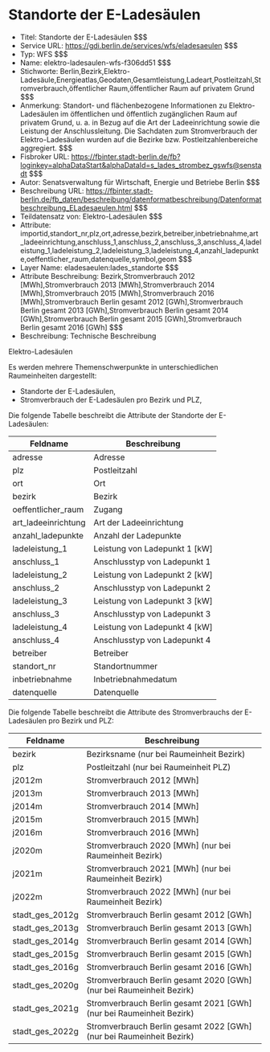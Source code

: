# Standorte der E-Ladesäulen
- Titel: Standorte der E-Ladesäulen $$$
- Service URL: https://gdi.berlin.de/services/wfs/eladesaeulen $$$
- Typ: WFS $$$
- Name: elektro-ladesaulen-wfs-f306dd51 $$$
- Stichworte: Berlin,Bezirk,Elektro-Ladesäule,Energieatlas,Geodaten,Gesamtleistung,Ladeart,Postleitzahl,Stromverbrauch,öffentlicher Raum,öffentlicher Raum auf privatem Grund $$$
- Anmerkung: Standort- und flächenbezogene Informationen zu Elektro-Ladesäulen im öffentlichen und öffentlich zugänglichen Raum auf privatem Grund, u. a. in Bezug auf die Art der Ladeeinrichtung sowie die Leistung der Anschlussleitung. Die Sachdaten zum Stromverbrauch der Elektro-Ladesäulen wurden auf die Bezirke bzw. Postleitzahlenbereiche aggregiert. $$$
- Fisbroker URL: https://fbinter.stadt-berlin.de/fb?loginkey=alphaDataStart&alphaDataId=s_lades_strombez_gswfs@senstadt $$$
- Autor: Senatsverwaltung für Wirtschaft, Energie und Betriebe Berlin $$$
- Beschreibung URL: https://fbinter.stadt-berlin.de/fb_daten/beschreibung/datenformatbeschreibung/Datenformatbeschreibung_ELadesaeulen.html $$$
- Teildatensatz von: Elektro-Ladesäulen $$$
- Attribute: importid,standort_nr,plz,ort,adresse,bezirk,betreiber,inbetriebnahme,art_ladeeinrichtung,anschluss_1,anschluss_2,anschluss_3,anschluss_4,ladeleistung_1,ladeleistung_2,ladeleistung_3,ladeleistung_4,anzahl_ladepunkte,oeffentlicher_raum,datenquelle,symbol,geom $$$
- Layer Name: eladesaeulen:lades_standorte $$$
- Attribute Beschreibung: Bezirk,Stromverbrauch 2012 [MWh],Stromverbrauch 2013 [MWh],Stromverbrauch 2014 [MWh],Stromverbrauch 2015 [MWh],Stromverbrauch 2016 [MWh],Stromverbrauch Berlin gesamt 2012 [GWh],Stromverbrauch Berlin gesamt 2013 [GWh],Stromverbrauch Berlin gesamt 2014 [GWh],Stromverbrauch Berlin gesamt 2015 [GWh],Stromverbrauch Berlin gesamt 2016 [GWh] $$$
- Beschreibung: Technische Beschreibung 

Elektro-Ladesäulen

Es werden mehrere Themenschwerpunkte in unterschiedlichen Raumeinheiten dargestellt:

* Standorte der E-Ladesäulen,
* Stromverbrauch der E-Ladesäulen pro Bezirk und PLZ,

Die folgende Tabelle beschreibt die Attribute der Standorte der E-Ladesäulen:

| **Feldname**         | **Beschreibung**                |
| -------------------- | ------------------------------- |
| adresse              | Adresse                         |
| plz                  | Postleitzahl                    |
| ort                  | Ort                             |
| bezirk               | Bezirk                          |
| oeffentlicher\_raum  | Zugang                          |
| art\_ladeeinrichtung | Art der Ladeeinrichtung         |
| anzahl\_ladepunkte   | Anzahl der Ladepunkte           |
| ladeleistung\_1      | Leistung von Ladepunkt 1 \[kW\] |
| anschluss\_1         | Anschlusstyp von Ladepunkt 1    |
| ladeleistung\_2      | Leistung von Ladepunkt 2 \[kW\] |
| anschluss\_2         | Anschlusstyp von Ladepunkt 2    |
| ladeleistung\_3      | Leistung von Ladepunkt 3 \[kW\] |
| anschluss\_3         | Anschlusstyp von Ladepunkt 3    |
| ladeleistung\_4      | Leistung von Ladepunkt 4 \[kW\] |
| anschluss\_4         | Anschlusstyp von Ladepunkt 4    |
| betreiber            | Betreiber                       |
| standort\_nr         | Standortnummer                  |
| inbetriebnahme       | Inbetriebnahmedatum             |
| datenquelle          | Datenquelle                     |

Die folgende Tabelle beschreibt die Attribute des  Stromverbrauchs der E-Ladesäulen pro Bezirk und PLZ:

| **Feldname**      | **Beschreibung**                                                       |
| ----------------- | ---------------------------------------------------------------------- |
| bezirk            | Bezirksname (nur bei Raumeinheit Bezirk)                               |
| plz               | Postleitzahl (nur bei Raumeinheit PLZ)                                 |
| j2012m            | Stromverbrauch 2012 \[MWh\]                                            |
| j2013m            | Stromverbrauch 2013 \[MWh\]                                            |
| j2014m            | Stromverbrauch 2014 \[MWh\]                                            |
| j2015m            | Stromverbrauch 2015 \[MWh\]                                            |
| j2016m            | Stromverbrauch 2016 \[MWh\]                                            |
| j2020m            | Stromverbrauch 2020 \[MWh\] (nur bei Raumeinheit Bezirk)               |
| j2021m            | Stromverbrauch 2021 \[MWh\] (nur bei Raumeinheit Bezirk)               |
| j2022m            | Stromverbrauch 2022 \[MWh\] (nur bei Raumeinheit Bezirk)               |
| stadt\_ges\_2012g | Stromverbrauch Berlin gesamt 2012 \[GWh\]                              |
| stadt\_ges\_2013g | Stromverbrauch Berlin gesamt 2013 \[GWh\]                              |
| stadt\_ges\_2014g | Stromverbrauch Berlin gesamt 2014 \[GWh\]                              |
| stadt\_ges\_2015g | Stromverbrauch Berlin gesamt 2015 \[GWh\]                              |
| stadt\_ges\_2016g | Stromverbrauch Berlin gesamt 2016 \[GWh\]                              |
| stadt\_ges\_2020g | Stromverbrauch Berlin gesamt 2020 \[GWh\] (nur bei Raumeinheit Bezirk) |
| stadt\_ges\_2021g | Stromverbrauch Berlin gesamt 2021 \[GWh\] (nur bei Raumeinheit Bezirk) |
| stadt\_ges\_2022g | Stromverbrauch Berlin gesamt 2022 \[GWh\] (nur bei Raumeinheit Bezirk) | $$$
